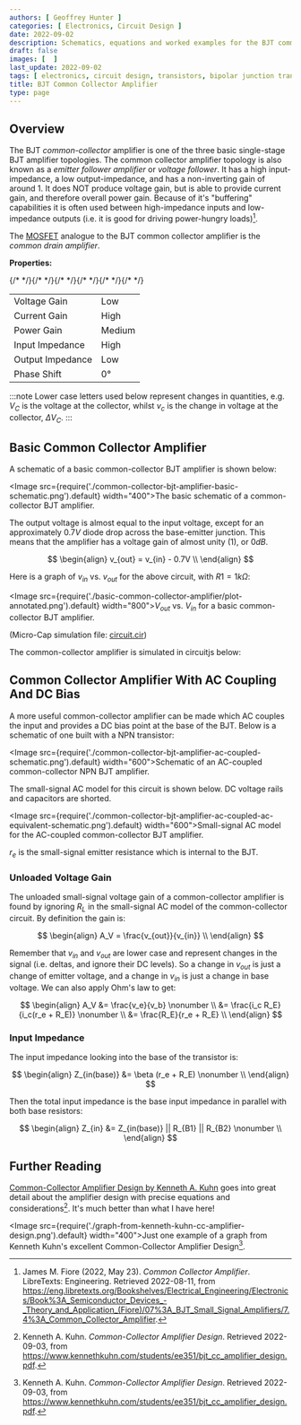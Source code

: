 ```yaml
---
authors: [ Geoffrey Hunter ]
categories: [ Electronics, Circuit Design ]
date: 2022-09-02
description: Schematics, equations and worked examples for the BJT common collector amplifier.
draft: false
images: [  ]
last_update: 2022-09-02
tags: [ electronics, circuit design, transistors, bipolar junction transistors, BJTs, common collector amplifier, gain, NPN, PNP, current ]
title: BJT Common Collector Amplifier
type: page
---
```


## Overview

The BJT _common-collector_ amplifier is one of the three basic single-stage BJT amplifier topologies. The common collector amplifier topology is also known as a _emitter follower amplifier_ or _voltage follower_. It has a high input-impedance, a low output-impedance, and has a non-inverting gain of around 1. It does NOT produce voltage gain, but is able to provide current gain, and therefore overall power gain. Because of it's "buffering" capabilities it is often used between high-impedance inputs and low-impedance outputs (i.e. it is good for driving power-hungry loads)[^bib-libretexts-common-collector-amplifier].

The [MOSFET](/electronics/components/transistors/mosfets/) analogue to the BJT common collector amplifier is the _common drain amplifier_.

**Properties:**


<table>
  <tbody>
    <tr><td>Voltage Gain</td>{/*       */}<td className="bad">Low</td></tr>
    <tr><td>Current Gain</td>{/*       */}<td className="good">High</td></tr>
    <tr><td>Power Gain</td>{/*         */}<td className="ok">Medium</td></tr>
    <tr><td>Input Impedance</td>{/*    */}<td className="good">High</td></tr>
    <tr><td>Output Impedance</td>{/*   */}<td className="good">Low</td></tr>
    <tr><td>Phase Shift</td>{/*        */}<td>0°</td></tr>
  </tbody>
</table>

:::note
Lower case letters used below represent changes in quantities, e.g. $V_C$ is the voltage at the collector, whilst $v_c$ is the change in voltage at the collector, $\Delta V_C$.
:::

## Basic Common Collector Amplifier

A schematic of a basic common-collector BJT amplifier is shown below:

<Image src={require('./common-collector-bjt-amplifier-basic-schematic.png').default} width="400">The basic schematic of a common-collector BJT amplifier.</Image>

The output voltage is almost equal to the input voltage, except for an approximately $0.7V$ diode drop across the base-emitter junction. This means that the amplifier has a voltage gain of almost unity (1), or $0dB$.

$$
\begin{align}
v_{out} = v_{in} - 0.7V \\
\end{align}
$$

Here is a graph of $v_{in}$ vs. $v_{out}$ for the above circuit, with $R1=1k\Omega$:

<Image src={require('./basic-common-collector-amplifier/plot-annotated.png').default} width="800">$V_{out}$ vs. $V_{in}$ for a basic common-collector BJT amplifier.</Image>

(Micro-Cap simulation file: [circuit.cir](basic-common-collector-amplifier/circuit.cir))

The common-collector amplifier is simulated in circuitjs below:

<CircuitJs data="CQAgjOB0AMt-CwFMC0B2c1IDYDMAWAJmzQFZcBOADjG1PpG2xEJFOjdTDACgB3ELlKtChfIOHgKraDzBpWQ1mGkTl2Dhwyk2ITXsg6AwgHsANmaQBjAC4mATiABq5mwEMA5kh4e1gwhxKgrjMmjw2gtDiYoGSMXrgICi4hri0+FQEYMRgVBSkVAakFLn5pCrYYoTs4mCwIAAmSABmbgCuZjb8LPgc8bhRPWGOQdXMQbgBCXWwPABuQ-59vYscEDN9hixbmoY+i5PLgSEJsgEY8fEqIiviAJYAdjznfmMgvX2kzOImbV0mIEKkwSvQoFF0WHgFDQdEqOg44iBIHBHHBuB4QA" />

## Common Collector Amplifier With AC Coupling And DC Bias

A more useful common-collector amplifier can be made which AC couples the input and provides a DC bias point at the base of the BJT. Below is a schematic of one built with a NPN transistor:

<Image src={require('./common-collector-bjt-amplifier-ac-coupled-schematic.png').default} width="600">Schematic of an AC-coupled common-collector NPN BJT amplifier.</Image>

The small-signal AC model for this circuit is shown below. DC voltage rails and capacitors are shorted.

<Image src={require('./common-collector-bjt-amplifier-ac-coupled-ac-equivalent-schematic.png').default} width="600">Small-signal AC model for the AC-coupled common-collector BJT amplifier.</Image>

$r_e$ is the small-signal emitter resistance which is internal to the BJT.

### Unloaded Voltage Gain

The unloaded small-signal voltage gain of a common-collector amplifier is found by ignoring $R_L$ in the small-signal AC model of the common-collector circuit. By definition the gain is:

$$
\begin{align}
A_V = \frac{v_{out}}{v_{in}} \\
\end{align}
$$

Remember that $v_{in}$ and $v_{out}$ are lower case and represent changes in the signal (i.e. deltas, and ignore their DC levels). So a change in $v_{out}$ is just a change of emitter voltage, and a change in $v_{in}$ is just a change in base voltage. We can also apply Ohm's law to get:

$$
\begin{align}
A_V &= \frac{v_e}{v_b} \nonumber \\
    &= \frac{i_c R_E}{i_c(r_e + R_E)} \nonumber \\
    &= \frac{R_E}{r_e + R_E} \\
\end{align}
$$

### Input Impedance

The input impedance looking into the base of the transistor is:

$$
\begin{align}
Z_{in(base)} &= \beta (r_e + R_E) \nonumber \\
\end{align}
$$

Then the total input impedance is the base input impedance in parallel with both base resistors:

$$
\begin{align}
Z_{in} &= Z_{in(base)} || R_{B1} || R_{B2} \nonumber \\
\end{align}
$$

## Further Reading

[Common-Collector Amplifier Design by Kenneth A. Kuhn](https://www.kennethkuhn.com/students/ee351/bjt_cc_amplifier_design.pdf) goes into great detail about the amplifier design with precise equations and considerations[^bib-kenneth-kuhn-common-collector-amp-design]. It's much better than what I have here!

<Image src={require('./graph-from-kenneth-kuhn-cc-amplifier-design.png').default} width="400">Just one example of a graph from Kenneth Kuhn's excellent Common-Collector Amplifier Design[^bib-kenneth-kuhn-common-collector-amp-design].</Image>

[^bib-libretexts-common-collector-amplifier]: James M. Fiore (2022, May 23). _Common Collector Amplifier_. LibreTexts: Engineering. Retrieved 2022-08-11, from https://eng.libretexts.org/Bookshelves/Electrical_Engineering/Electronics/Book%3A_Semiconductor_Devices_-_Theory_and_Application_(Fiore)/07%3A_BJT_Small_Signal_Amplifiers/7.4%3A_Common_Collector_Amplifier.
[^bib-kenneth-kuhn-common-collector-amp-design]: Kenneth A. Kuhn. _Common-Collector Amplifier Design_. Retrieved 2022-09-03, from https://www.kennethkuhn.com/students/ee351/bjt_cc_amplifier_design.pdf.
